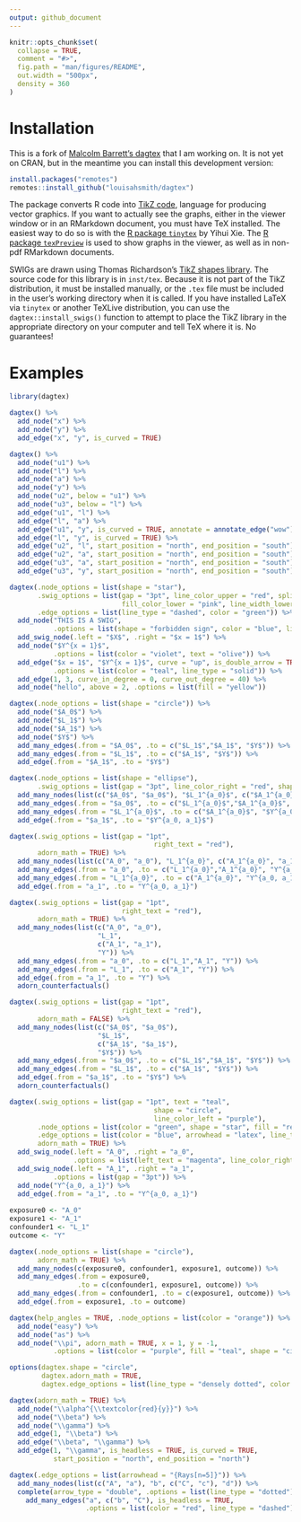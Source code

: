 ```yaml
---
output: github_document
---
```


<!-- README.md is generated from README.Rmd. Please edit that file -->

```r
knitr::opts_chunk$set(
  collapse = TRUE,
  comment = "#>",
  fig.path = "man/figures/README",
  out.width = "500px",
  density = 360
)
```


# Installation

This is a fork of [Malcolm Barrett's dagtex](https://github.com/malcolmbarrett/dagtex/) that I am working on. It is not yet on CRAN, but in the meantime you can install this development version:

```r
install.packages("remotes")
remotes::install_github("louisahsmith/dagtex")
```

The package converts R code into [TikZ code](https://en.wikipedia.org/wiki/PGF/TikZ), language for producing vector graphics. If you want to actually see the graphs, either in the viewer window or in an RMarkdown document, you must have TeX installed. The easiest way to do so is with the [R package `tinytex`](https://yihui.org/tinytex/) by Yihui Xie. The [R package `texPreview`](https://yonicd.github.io/texPreview/) is used to show graphs in the viewer, as well as in non-pdf RMarkdown documents. 

SWIGs are drawn using Thomas Richardson's [TikZ shapes library](https://www.stat.washington.edu/tsr/website/documents/2018/tikz-for-swigs/swig-examples.pdf). The source code for this library is in `inst/tex`. Because it is not part of the TikZ distribution, it must be installed manually, or the `.tex` file must be included in the user's working directory when it is called. If you have installed LaTeX via `tinytex` or another TeXLive distribution, you can use the `dagtex::install_swigs()` function to attempt to place the TikZ library in the appropriate directory on your computer and tell TeX where it is. No guarantees!

# Examples

```r
library(dagtex)

dagtex() %>% 
  add_node("x") %>% 
  add_node("y") %>% 
  add_edge("x", "y", is_curved = TRUE)

dagtex() %>% 
  add_node("u1") %>% 
  add_node("l") %>% 
  add_node("a") %>% 
  add_node("y") %>% 
  add_node("u2", below = "u1") %>% 
  add_node("u3", below = "l") %>% 
  add_edge("u1", "l") %>% 
  add_edge("l", "a") %>% 
  add_edge("u1", "y", is_curved = TRUE, annotate = annotate_edge("wow")) %>% 
  add_edge("l", "y", is_curved = TRUE) %>%
  add_edge("u2", "l", start_position = "north", end_position = "south") %>% 
  add_edge("u2", "a", start_position = "north", end_position = "south") %>% 
  add_edge("u3", "a", start_position = "north", end_position = "south") %>% 
  add_edge("u3", "y", start_position = "north", end_position = "south")

dagtex(.node_options = list(shape = "star"),
       .swig_options = list(gap = "3pt", line_color_upper = "red", split = "h",
                            fill_color_lower = "pink", line_width_lower = 2.75),
       .edge_options = list(line_type = "dashed", color = "green")) %>%
  add_node("THIS IS A SWIG",
           .options = list(shape = "forbidden sign", color = "blue", line_width = 4)) %>%
  add_swig_node(.left = "$X$", .right = "$x = 1$") %>%
  add_node("$Y^{x = 1}$",
           .options = list(color = "violet", text = "olive")) %>%
  add_edge("$x = 1$", "$Y^{x = 1}$", curve = "up", is_double_arrow = TRUE,
           .options = list(color = "teal", line_type = "solid")) %>%
  add_edge(1, 3, curve_in_degree = 0, curve_out_degree = 40) %>%
  add_node("hello", above = 2, .options = list(fill = "yellow"))

dagtex(.node_options = list(shape = "circle")) %>%
  add_node("$A_0$") %>%
  add_node("$L_1$") %>%
  add_node("$A_1$") %>%
  add_node("$Y$") %>%
  add_many_edges(.from = "$A_0$", .to = c("$L_1$","$A_1$", "$Y$")) %>%
  add_many_edges(.from = "$L_1$", .to = c("$A_1$", "$Y$")) %>%
  add_edge(.from = "$A_1$", .to = "$Y$")

dagtex(.node_options = list(shape = "ellipse"),
       .swig_options = list(gap = "3pt", line_color_right = "red", shape = "ellipse")) %>%
  add_many_nodes(list(c("$A_0$", "$a_0$"), "$L_1^{a_0}$", c("$A_1^{a_0}$", "$a_1$"), "$Y^{a_0, a_1}$")) %>%
  add_many_edges(.from = "$a_0$", .to = c("$L_1^{a_0}$","$A_1^{a_0}$", "$Y^{a_0, a_1}$")) %>%
  add_many_edges(.from = "$L_1^{a_0}$", .to = c("$A_1^{a_0}$", "$Y^{a_0, a_1}$")) %>%
  add_edge(.from = "$a_1$", .to = "$Y^{a_0, a_1}$")

dagtex(.swig_options = list(gap = "1pt",
                                    right_text = "red"),
       adorn_math = TRUE) %>%
  add_many_nodes(list(c("A_0", "a_0"), "L_1^{a_0}", c("A_1^{a_0}", "a_1"), "Y^{a_0, a_1}")) %>%
  add_many_edges(.from = "a_0", .to = c("L_1^{a_0}","A_1^{a_0}", "Y^{a_0, a_1}")) %>%
  add_many_edges(.from = "L_1^{a_0}", .to = c("A_1^{a_0}", "Y^{a_0, a_1}")) %>%
  add_edge(.from = "a_1", .to = "Y^{a_0, a_1}")

dagtex(.swig_options = list(gap = "1pt",
                            right_text = "red"),
       adorn_math = TRUE) %>%
  add_many_nodes(list(c("A_0", "a_0"), 
                      "L_1", 
                      c("A_1", "a_1"), 
                      "Y")) %>%
  add_many_edges(.from = "a_0", .to = c("L_1","A_1", "Y")) %>%
  add_many_edges(.from = "L_1", .to = c("A_1", "Y")) %>%
  add_edge(.from = "a_1", .to = "Y") %>%
  adorn_counterfactuals()

dagtex(.swig_options = list(gap = "1pt",
                            right_text = "red"),
       adorn_math = FALSE) %>%
  add_many_nodes(list(c("$A_0$", "$a_0$"), 
                      "$L_1$", 
                      c("$A_1$", "$a_1$"), 
                      "$Y$")) %>%
  add_many_edges(.from = "$a_0$", .to = c("$L_1$","$A_1$", "$Y$")) %>%
  add_many_edges(.from = "$L_1$", .to = c("$A_1$", "$Y$")) %>%
  add_edge(.from = "$a_1$", .to = "$Y$") %>%
  adorn_counterfactuals()

dagtex(.swig_options = list(gap = "1pt", text = "teal",
                                    shape = "circle", 
                                    line_color_left = "purple"),
       .node_options = list(color = "green", shape = "star", fill = "red!30!blue!30"),
       .edge_options = list(color = "blue", arrowhead = "latex", line_type = "dashed"),
       adorn_math = TRUE) %>%
  add_swig_node(.left = "A_0", .right = "a_0", 
                .options = list(left_text = "magenta", line_color_right = "cyan")) %>%
  add_swig_node(.left = "A_1", .right = "a_1", 
           .options = list(gap = "3pt")) %>%
  add_node("Y^{a_0, a_1}") %>%
  add_edge(.from = "a_1", .to = "Y^{a_0, a_1}")
 
exposure0 <- "A_0"
exposure1 <- "A_1"
confounder1 <- "L_1"
outcome <- "Y"

dagtex(.node_options = list(shape = "circle"),
       adorn_math = TRUE) %>%
  add_many_nodes(c(exposure0, confounder1, exposure1, outcome)) %>%
  add_many_edges(.from = exposure0, 
                 .to = c(confounder1, exposure1, outcome)) %>%
  add_many_edges(.from = confounder1, .to = c(exposure1, outcome)) %>%
  add_edge(.from = exposure1, .to = outcome)

dagtex(help_angles = TRUE, .node_options = list(color = "orange")) %>%
  add_node("easy") %>%
  add_node("as") %>%
  add_node("\\pi", adorn_math = TRUE, x = 1, y = -1,
           .options = list(color = "purple", fill = "teal", shape = "circle"))

options(dagtex.shape = "circle",
        dagtex.adorn_math = TRUE,
        dagtex.edge_options = list(line_type = "densely dotted", color = "darkgray", cap = "round", arrowhead = "latex"))

dagtex(adorn_math = TRUE) %>%
  add_node("\\alpha^{\\textcolor{red}{y}}") %>%
  add_node("\\beta") %>%
  add_node("\\gamma") %>%
  add_edge(1, "\\beta") %>%
  add_edge("\\beta", "\\gamma") %>%
  add_edge(1, "\\gamma", is_headless = TRUE, is_curved = TRUE,
           start_position = "north", end_position = "north")

dagtex(.edge_options = list(arrowhead = "{Rays[n=5]}")) %>%
  add_many_nodes(list(c("A", "a"), "b", c("C", "c"), "d")) %>%
  complete(arrow_type = "double", .options = list(line_type = "dotted")) %>%
    add_many_edges("a", c("b", "C"), is_headless = TRUE,
                   .options = list(color = "red", line_type = "dashed"))
```

